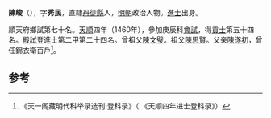 '''陳峻'''（{{bd|1431年||？}}），字'''秀民'''，直隸[[丹徒县|丹徒縣]]人，[[明朝|明朝]]政治人物。[[进士|進士]]出身。

順天府鄉試第七十名。[[天顺_(明朝)|天順]]四年（1460年），參加庚辰科[[會試|會試]]，得[[貢士|貢士]]第五十四名。[[殿試|殿試]]登進士第二甲第二十四名。曾祖父[[陳文璧|陳文璧]]。祖父[[陳思賢|陳思賢]]。父亲[[陳遂初|陳遂初]]，曾任錦衣衛百戶<ref>《天一阁藏明代科举录选刊·登科录》（ 《天顺四年进士登科录》）</ref>。

==参考==
{{reflist}}
{{明朝人物小作品}}
{{天順四年庚辰科殿試金榜}}